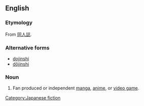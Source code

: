 ==English==
{{wikipedia|Dōjinshi}}

===Etymology===
From {{etyl|ja}} [[同人誌]].

===Alternative forms===
* [[dojinshi]]
* [[dōjinshi]]

===Noun===
{{en-noun|2=-|pl=doujinshi|pl2=doujinshis}}

# {{anime|manga|video games}} Fan produced or independent [[manga]], [[anime]], or [[video game]].
[[Category:Japanese fiction]]